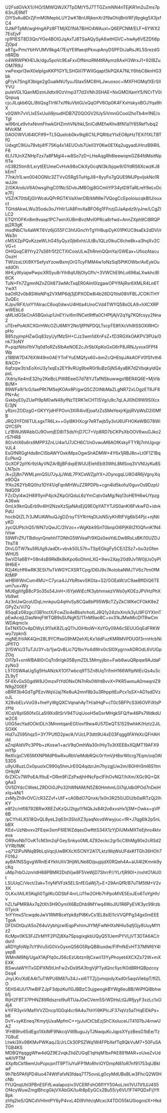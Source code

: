 U2FsdGVkX1//HO/SMWQWJX7TpDM/Y5J7TTGZxmNN4nTEjKR1m2uZms7p63nJE9MT
OlYSvAu8DrZjFmM0MepbLUY2wK1BnURjkenXr2f9aOhijBnVRFj9pgkg5X3jxfC4
0JtkPTpMI/wgHngAPz8FTMjXD1NA7BiHO4WAuxl+Q6EPCNM/ELF+6YWX27EsEjvF
rp1PIEST8D3Qn/YGe4BOlGJqAxTJ8TSaAQySyA6wtHGVC+hwAy6VEZDfi6pZj0pd
a8Tg+PmcYbHVUMV8kg4/7EqYE9faeqtPkxupAnyDSPFDrJaRsJKL5SrezdGn8RDb
o4WRWPKHEIJk/dgu5poVc9EaFxvDfNmzRM4tRAymz8AxH3WrxJ1+92IBZuOM7R9J
vwFexprl3wX0elpIgxKKP1GY1LSHGliI7FWIIGqapt5kPQXA7NLY6hbC6knHG3bk
gP/yk7SngX3bige2gGualkNU1yuJStax5MC6HLJwuosoc+lMXFHGMqfXErSlIYVU
puleVGL1QanMDzntJldtx9OzVmp3T7d3VNh3SHAE+NxGMOXamY5/NCrTV0iQnpuq
cjcJlLqkb6QL/8tiQsgTlrW7x/fNuVbtGi/xQqOPV6Op0K4FXxHskyxBOJYqa9hX
v0QWh7vVLlxE5xUuili9jnudHDB7lZ0QOGV2IUy5iVmnGCool2hoTb4m1NE/oTgI
wl96nLe9vhxNnmFhwkGHZimhVN/hkLSniCdMEfwKhv8fN1a1Y65Ref1vbq2MVcKM
DAOOWVU64ICFtf9+TL5QueIob0kv9qj6C1iLPQRtbzYIxEO8pHzTEXi11XLTBTfG
UdxgtC9lUu78vbj4fF75Kq4x14EUOvb7Uell3Y0Kw0E1Xq2ugyadUHnzB9iRILF6
6LfJ1UnXZNHpTzx7a8FMgl4+w8So7zD+LHeAqgRh8leewiqmGZ84fdMsitNpfITe
nS3B25tm9/LxrytEEUmeCvHvk98oCikXyGcqNI3k/bjqw9/GYdRS6XcwzKJ8kEmT
77nk/h1Lwn004OGNIc3ZTVvG5Rg5TuHgJl8+8yyFo7gQUE9MJPpvljskNo1RwJJm
2/GKAnduV6A0wsgIhgC01Nc5DvbJMBOgj8GCmliYP34ytD9TaRLreY8eLvDce7Fj
VSZrK70tbEjGlrWcduQPrRGTKVaXlwrDB/kMWe7VQogCcEpoloiucqkBlU/ouxct
TGHdAkwLWu35odu3oJYHIr1JA8FnvXaBFO6g1FFnzjGJaApdz9/yJne/LCgZILC2
ETQYIOFKn8m9vaep1PC7wmXUBmBvzMvI0PRca8rfwd+AnnZXph9CiBRQPpj2R3gK
msdNbC1s4aWKT6Vz6jG55FC3hfJGncYrTgYH8upDyK01PKUC9saEk2dDVl/rWa3n
cM5XZpPQvKzzeWLhG45yQyz0jb6xht/JLtBu1QLz0lkuC6che8k+a3hqXv2CVG+t
OHlQoqC81Yry27sS6fr5f2CTXICoisULwZhRnmQQmYa/GWEax+UfiozAtacuOozH
TWUzxLtXi9XYSefysYzowBxmjOrGTcyFMM4w1oNzSql5PtKOWbr/AvEykOuxddOh
l6HLyWyiajwPwpcXRSyu8rYih8qlU9jOIyGfh/+3VWChE9hLo696aLXwkhcBI6CK
TuN+Fh7ZgmnNZnZGlt873wMcTxqER0AInl0IzgawOPYIfAjRsr6XMLR4Ln6TYwX1
baOtR2v0b8SWeNPq2VXMP6dj3jDPXODe8i4b26DQ1tlsI08VFBLJCOKiTHY2uQEc
KJpv/RFX/olYYAIracC6oq0dwvU4HtIa4UnoCVd4TWYQ58sOLA9+hXCXRPwWEbLd
qMLldGSkCnA5BQxlup1JnEY/v/6m1NCet9tffa0CHPfjAjV2qYg7KQfcsyy2Nna2
uTErePoAtXCXGrHWcOZIJ6MlY2No1jfPNPDQLTscpTE8fiXcVh9lSSOXlRHCrpHo
B85zyjmpHZwGq83zyUyfMz5H+CJz3wm1dXnFsZ+fD3RGXkOAKPV3PUa/0nk73oNY
P+pqzNitoI1hV7q0d1oRZs5lbAeNOE2cJIr5bIXpKoGxG6rP8JRNJyxox0FPf4Wp
z1BBW7D476XW49m0AEYTnFYuEMQfyx60+bmZcQHElqiJAkAOFV0fSfvth68/kC0+
6qfzqw3t/sEoXnU3y1xqEs2EY9vRUg9beR0r9uBzGjNS4yaBK7d2VbqkyldQxpsL
/XdriyXe4mE32hy2KeBcLPW8EeeG7d78YJTafNSbuwwgo1BER4Q6E+MjVibBi/M+
89WFa9/1cG/IaePRt7MSejKOAx8P/gwQ5CZOiNbMaZLgNR72xLOgzET6JF8PN+Ac
GxkbyE0yZUePI9pM0wN48yfNzTERK1eCHTISVg/u9c7qLAJl0hD9W9SIXcxE/3jN
yRzrcZODzgG+GKYYjdHFPOvn3XlR4ivlEjoafzZsSMeYexjrKjpjRVpWsD2l0MfB
JRQ3YFDI6TULsgxTR6Lx++Gyl8KHXcgr7eRTwjb5y3vU6UFHOKeWBG78WiQYCSPt
Lz1BWJtWAbbOJ9OvmjED8IT5dsYrjD7C7+Vp8RD7bCKPsXbOOV6wuGJko2rS7HR8
80/vhlX6s6rs9MPP3ZnLU4w1J7JCH6C1/nGvwuM6AOfKskyFTYBj7nhUgvgrVJL4
EsGfNRGgHds8nCI5bAWYOxklMpsOgwShADMW+4Y6x1jRBJ8n+Lt0F1Z1BqEcPknQ
GcXOF2pYKr9zIAyVNZArBjjBFdxpEWUUEIehEb93WhL8MSoq3VVNUyKu8SLN7p/n
/k+j2j8n7WMLpmQSU7JyJjJWdL7PXCeWZjpYX+JOyrogqLU8O4R6jVgnyXqe9OQx
1fXo262YbRQ0hz1DY41/qFqnMHWuZZRPDPb+cgn4ld5kofu/0guvOs9DzpUNdQ09
FZcDyI4w2H891IynP4jckZKpO/QduL6zYmCqtv0aMg/Nq13oHEfH6wUYpzgA36wk
0mLk9knQuErb9v4IH2NzeXzSjaNAsEjQ9EOpYATYTJlS0anKl6FvkwFD+idvkPdU
hocbQtZL7r3JMUAWhuQJgDZrsyT5YRrHqDIJsN5/yKhRtFVg6bS4Pjc+njNtiyKD
zycQUPtchQ5/WN7zQwJC/2IVzo++WgKbk9SnT0bnpGl6PjK6tZf0QfvnK1N4iVsw
59WFrZfUTBdloyrQnehh1TDNhG5WVeaP/9XQs0eoYdLDw8RsLsBKi10UZDJThsT8
DtvLGTW7ku5RUlg9JadDt+vbvk50L57h+TSpEGkgFy5CE/lZSz7+bu3zGfenWHU5
5wVD1a6BY+08n4sB9RkBk8kKpo6oDhmLXG+9wv2Xay20d9Jv1W0jUsOyPl9H6iE+
R2j4KcHf6wRK3ESt7IuTkWGYCXSRTCpg/D6IJ9x7AolobaNMJTV6z7tm0fMKtMlP
wHBWWnCum4MU+C7yca4JJYbRtwvSKGta+S2/GOEaW/zC9aeBflDiQ6TEum7ux+Wy
MU6gjhfgB8cP3o35s54JnH+/6YjeWiEcfK3ybhmxezVWs0yKOEzJPVHzPhXVb9wt
Az3nUwQcoUDqLmnkpuQ4qHvSy8CQa8bP95WBcTZyZkCWKeCFOkK8eZGPyZx/Vi7Q
85qqEz08zgc/I3B1nctX/FcwZIo4eBbshrhotLJ8Q1y24zIxXm/k3ylJ9FGYXImT
pEwAcejLDasNmjFWTQB9sSUNgKS/1TnM9ao8C+sv31kJMwMicDlTRwCmWDAqmcIx
EeTNX5Ov4pDWyL911sK8ZLqQThJ0iHboW+XsYGy09A6cSEUUGqEdFRKWwy7zpknS
mgNE/hVAK4Qm28L9YCffasG9hM2ehXLKx1ddFuzKMRMVPDUGf3rrnHcbNiJPflTO
2i15WVJ3TuTJU3Y+b/1jwQvBLic7Q1bvYo4dWrx0cSl0XygrnxADROdL6VUGpZOq
OI17p1+xmWBA8I0rCqTn9rIgk05BymZDL5MmyjIbn+Fwb6wuQRpqw9AJdaFzyNo3
L5T0SWAaUg5g5HsANzkX1Of7wbcq9T5Zn8UqTrifmH166WfipNtEcQs4u3cZL9yT
5F4XvGsS0gdW8JOmzxFtYdONxON7nRx0WhtBvvX+PKR5wmuA0meqnlZ9N9gZ00EF
oBRIf3b4GdTgPEzvWqVJaj7Ke8uA2mnf8b3u3RhppItEuPcx1sSX+AD1sdDVzoJL
X28vbELvVoG9+fneYyWgQXCVqnahAyTH/aIHqP+cT0c5BFPcS3il6OVFiXtsPzHq
XCqV8pIS60fxGLa5I9XxBtSrV94TUqlJooH5eDxrMHgk5FQ/fw46Ps7WdkdUw2C6
U0G5ecYadOOktDLh3MnmtqanEGf/ovf9wa4U57DeQTS1529whkK/Hztz2JiLSOXK
Hid7uZli95hqz5+3Y7PUflD2pw/A/VUcLP3dtt9U4xE03FqgglIFAYeXcQFHAHdd
aZrqIAldVPc3PPb+zKosw1+acV9qOmhWa30r/HiyTo3tXEE8xXQjMT19AFX9mYfp
ReXIcjpCV65MXNPMdP6wRxuRbVieMdbRQic0rYmVjH8srWIcrg7Eqm/oqOAI53D5
u9yU8uzLOx0puolxC990q5hmJrE0Q4qdzrJm7hyzgjUw2m/8GHH3ml6S1tmOHbjW
6rZXCv7WPoEA/fItuE+DRm9FiZzPxdjhHNcFpcIFihOvNQ7/hXm/XGc9Q+QXgAa3
OV5DYdcCWekLZRDOi0JPo32hWNAM/N5Z80HmhmLGI7qUdb0POd7nDeiHxIq+kN/1
zxMyZh9vOVC/cR3ZZvf+UtF+cA0BdO7Qnxk/1x0n3R250/JDU/b0alRTzQj2lhKY
e8f2c/ntfl8792BRwX6EZsKzQiJ2tgyIYNQkJs84t2o6xvsHx1j3M+Owkx+gVP6B
/pCYh4LKS18QvQL8yeL2q63n3SIoXZ3yaqNxvdWwyjiuc+fR+J7qg6lk2p5nLbBX
KEd+UzNbvxv2FEqw3smF6IEWZdqexDwftttS34X1zYjDiUMxMXTeEjhro4ktveva
OR9voNbTOvKTcM3m2qFGeySnkyo0ML4Z92eckc2gr5cC8hMg90e2cRSd2VYRb1MK
+q712IPuNNqB9bLqVqcjUwBKXcXi5CNY2A17LktzWqWsUFdxKfTGh36HOh7F016J
ayBA1NSSgvgWRnIE4YkhUIiV3HjWLNe8D/pujpjdX0RQeh4A+aUI4I2Kmnk9ycKq
uMp7nbOJznrldH68PBMR2DidVjw8F5VeWjD7ShrrP//YLrfjR90I+/nxhtO1AU0t
LSUUqC/Vect/2ak+TrlyNfVFzk5ELSnfEGaWj7j+E+29AnQfR/B7uTM5tM+V2vXK
OLKx/IAlLK5KqjIi0TgilKcGDSbF4nrL/J11w2OHb7hPpoMVE5EoJEo6ToYgHh/v
hZLfaPMR8Ax7q2tXh3H9OymlX6BzDhb9MYwq4WoJIU1R6PyEVK3yc99rzb0Tyick
1nYYmxS1cwqdeJwV1RMf8ceYpk8zPl8KvCs1EL8slEl1cVVQPPg34gx0mEEETgoA
DFDiiDtQu/ASoZ64uVybhjzwIEqpPxhimJIYMjFwNHXsNHlu5qfjGjy8UuyMYtz2
KcMpv0KS3FJZlrMYF2PIZj8Xa7SpsgixgkbUQyQ51UemPYVLjVT3DTA6AC/rdsn1
aRDYgfoWp7cY9Vu5iG0VxGyxnQ56G5RpQB8iuxdw/FIPnfkEvHT37MNf6Y4IyepB
WMniM9Nj/UgaX1AjFfq0cJ56cEzUbtzn9jCxwii13YyPhoyet4XCXZs72W+mXEXK
BSwulaWYlTxGDPXN5tUnFw2vDs95A3trgVjPTydQnc1iyr/K0dBRHQBpzcoyDsq4
JnyLKn/XdEAAtTuTWPU6M87u34J+xi6TTZj/jvmqsdyXxd0r5aqsVlebpT/fIZLO
5EHS4lJU17IwBIFZJpF3dpzKul1GJBBzC3ujgwogkBYWg6euBB/WiPfQiBbhwb1j
RijH2FBT37PHNZ89Rdszrst9uRTUaJOeCVem5SrWDHsLtQJRfjyyF3xzLc1xO4j4
kYiFR3ynVMafIVVZDncp1GGqI4cr9A4u7hhYi9KPIcJF37iqVz5aTHqElDkPs+b6
DvY+syKEneq7KmytjUxaMpfmC++jyJuICtCbEzjShCXolucelJT4107bJ4rnwUAZ
1FH89hv65dEgo1XklMF9NkcqVWBuguJyTJNwquKcJqpsXYyzBesG1bEe/Tz7G9uE
Ltwki3Xv98KMvPWKaqJ3/JrLCk30PSZWq1W4FPbXefTq9QkVuM7+50FuSATGB4KS
MDBQYqqggWfw4dQZ9E2vqkZlidZUGqE1qHqM1bxPAE891MAR+oUxeZvUdwAIVPTM
4XpfbCkf8emUoPcpcpn1T9PTIuYulFP1MoRhriOYDmpN81oR7nf91753qIJBkIwF
9h7lb5PAfIjPD4Iuo474WtFafxN3fdaq7T75ovsLg0cyMdUBsBLw3FhcQ2W0HcNb
fYUQnqUhI3PBnESFifLwaIapoziv3VCERFshO6fIYY50AoL/eii1VU7it1U/J4S5
Of4cyWuwZmglBhcgGkjVXAbGK/lu4t8pEyGCx2Bu55/y6VU1F74PQDxFijYfI8pk
zhfq2IeS/QNCdVHlmtPY6yP4vxL4Dl9Vhh/qMcxcX4TDO55kU0iognslX+HkdZGn
